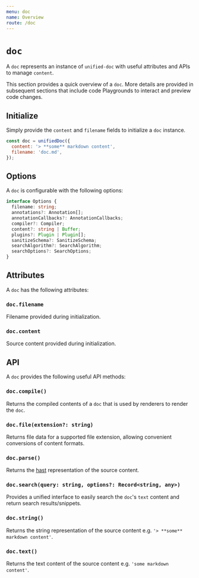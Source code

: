 ```yaml
---
menu: doc
name: Overview
route: /doc
---
```


# `doc`
A `doc` represents an instance of `unified-doc` with useful attributes and APIs to manage `content`.

This section provides a quick overview of a `doc`.  More details are provided in subsequent sections that include code Playgrounds to interact and preview code changes.

## Initialize
Simply provide the `content` and `filename` fields to initialize a `doc` instance.

```js
const doc = unifiedDoc({
  content: '> **some** markdown content',
  filename: 'doc.md',
});
```

## Options

A `doc` is configurable with the following options:

```ts
interface Options {
  filename: string;
  annotations?: Annotation[];
  annotationCallbacks?: AnnotationCallbacks;
  compiler?: Compiler;
  content?: string | Buffer;
  plugins?: Plugin | Plugin[];
  sanitizeSchema?: SanitizeSchema;
  searchAlgorithm?: SearchAlgorithm;
  searchOptions?: SearchOptions;
}
```

## Attributes
A `doc` has the following attributes:

### `doc.filename`
Filename provided during initialization.

### `doc.content`
Source content provided during initialization.

## API
A `doc` provides the following useful API methods:

### `doc.compile()`
Returns the compiled contents of a `doc` that is used by renderers to render the `doc`.

### `doc.file(extension?: string)`
Returns file data for a supported file extension, allowing convenient conversions of content formats.

### `doc.parse()`
Returns the [hast][hast] representation of the source content.

### `doc.search(query: string, options?: Record<string, any>)`
Provides a unified interface to easily search the `doc`'s `text` content and return search results/snippets.

### `doc.string()`
Returns the string representation of the source content e.g. `'> **some** markdown content'`.

### `doc.text()`
Returns the text content of the source content e.g. `'some markdown content'`.

<!-- Links -->
[hast]: https://github.com/syntax-tree/hast

